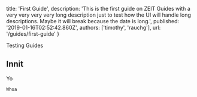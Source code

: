 
  title: 'First Guide',
  description:
    'This is the first guide on ZEIT Guides with a very very very very long description just to test how the UI will handle long descriptions. Maybe it will break because the date is long.',
  published: '2019-01-16T02:52:42.860Z',
  authors: ['timothy', 'rauchg'],
  url: '/guides/first-guide'
}

Testing Guides

## Innit

Yo

```js
Whoa
```

